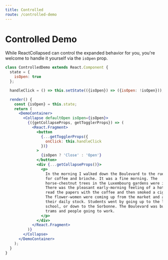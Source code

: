 ```yaml
---
title: Controlled
route: /controlled-demo
---
```



# Controlled Demo

While ReactCollapsed can control the expanded behavior for you, you're welcome to handle it yourself via the `isOpen` prop.

<ControlledDemo />

```jsx
class ControlledDemo extends React.Component {
  state = {
    isOpen: true
  };

  handleClick = () => this.setState(({isOpen}) => ({isOpen: !isOpen}));

  render() {
    const {isOpen} = this.state;
    return (
      <DemoContainer>
        <Collapse defaultOpen isOpen={isOpen}>
          {({getCollapseProps, getTogglerProps}) => (
            <React.Fragment>
              <button
                {...getTogglerProps({
                  onClick: this.handleClick
                })}
              >
                {isOpen ? 'Close' : 'Open'}
              </button>
              <div {...getCollapseProps()}>
                <p>
                  In the morning I walked down the Boulevard to the rue Soufflot
                  for coffee and brioche. It was a fine morning. The
                  horse-chestnut trees in the Luxembourg gardens were in bloom.
                  There was the pleasant early-morning feeling of a hot day. I
                  read the papers with the coffee and then smoked a cigarette.
                  The flower-women were coming up from the market and arranging
                  their daily stock. Students went by going up to the law
                  school, or down to the Sorbonne. The Boulevard was busy with
                  trams and people going to work.
                </p>
              </div>
            </React.Fragment>
          )}
        </Collapse>
      </DemoContainer>
    );
  }
}
```
